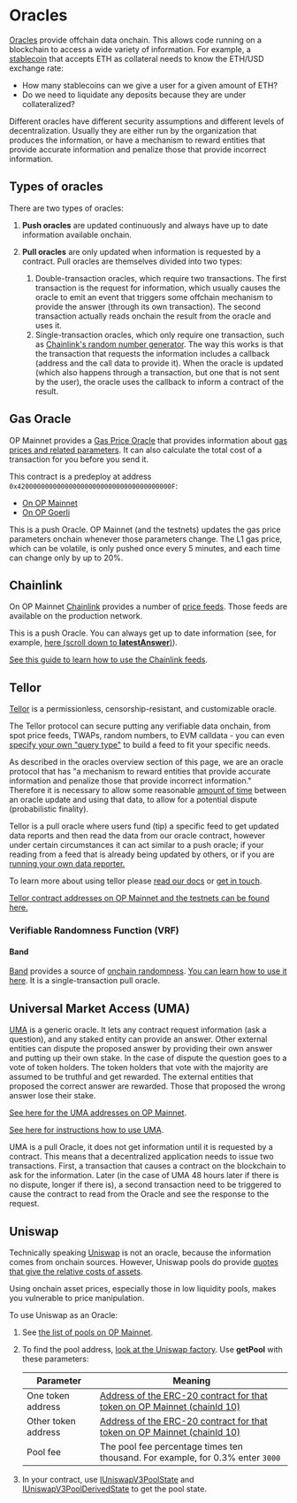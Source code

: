 
# Oracles 


[Oracles](https://ethereum.org/en/developers/docs/oracles/) provide offchain data onchain. 
This allows code running on a blockchain to access a wide variety of information.
For example, a [stablecoin](https://ethereum.org/en/stablecoins/) that accepts ETH as collateral needs to know the ETH/USD exchange rate:

- How many stablecoins can we give a user for a given amount of ETH?
- Do we need to liquidate any deposits because they are under collateralized?

Different oracles have different security assumptions and different levels of decentralization.
Usually they are either run by the organization that produces the information, or have a mechanism to reward entities that provide accurate information and penalize those that provide incorrect information.

## Types of oracles

There are two types of oracles:

1. **Push oracles** are updated continuously and always have up to date information available onchain.

1. **Pull oracles** are only updated when information is requested by a contract.
   Pull oracles are themselves divided into two types:
   1. Double-transaction oracles, which require two transactions. 
      The first transaction is the request for information, which usually causes the oracle to emit an event that triggers some offchain mechanism to provide the answer (through its own transaction).
      The second transaction actually reads onchain the result from the oracle and uses it.
   1. Single-transaction oracles, which only require one transaction, such as [Chainlink's random number generator](https://docs.chain.link/docs/get-a-random-number/#request-random-values).
      The way this works is that the transaction that requests the information includes a callback (address and the call data to provide it). 
      When the oracle is updated (which also happens through a transaction, but one that is not sent by the user), the oracle uses the callback to inform a contract of the result.

## Gas Oracle


OP Mainnet provides a [Gas Price Oracle](https://github.com/ethereum-optimism/optimism/blob/233ede59d16cb01bdd8e7ff662a153a4c3178bdd/packages/contracts/contracts/L2/predeploys/OVM_GasPriceOracle.sol) that provides information about [gas prices and related parameters](/op-stack/transaction-fees/overview).
It can also calculate the total cost of a transaction for you before you send it.

This contract is a predeploy at address `0x420000000000000000000000000000000000000F`:

- [On OP Mainnet](https://explorer.optimism.io/address/0x420000000000000000000000000000000000000F#readContract)
- [On OP Goerli](https://goerli-explorer.optimism.io/address/0x420000000000000000000000000000000000000F)

This is a push Oracle. 
OP Mainnet (and the testnets) updates the gas price parameters onchain whenever those parameters change. 
The L1 gas price, which can be volatile, is only pushed once every 5 minutes, and each time can change only by up to 20%.

## Chainlink

On OP Mainnet [Chainlink](https://chain.link/) provides a number of [price feeds](https://docs.chain.link/docs/optimism-price-feeds/).
Those feeds are available on the production network.

This is a push Oracle. 
You can always get up to date information (see, for example, [here (scroll down to **latestAnswer**)](https://explorer.optimism.io/address/0x13e3Ee699D1909E989722E753853AE30b17e08c5#readContract)).

[See this guide to learn how to use the Chainlink feeds](https://docs.chain.link/docs/get-the-latest-price/).

## Tellor

[Tellor](https://tellor.io/) is a permissionless, censorship-resistant, and customizable oracle.

The Tellor protocol can secure putting any verifiable data onchain, from spot price feeds, TWAPs, random numbers, to EVM calldata - you can even [specify your own "query type"](https://github.com/tellor-io/dataSpecs/issues/new?assignees=&labels=&template=new_query_type.yaml&title=%5BNew+Data+Request+Form%5D%3A+) to build a feed to fit your specific needs.

As described in the oracles overview section of this page, we are an oracle protocol that has "a mechanism to reward entities that provide accurate information and penalize those that provide incorrect information." Therefore it is necessary to allow some reasonable [amount of time](https://docs.tellor.io/tellor/getting-data/solidity-integration#reading-data) between an oracle update and using that data, to allow for a potential dispute (probabilistic finality).

Tellor is a pull oracle where users fund (tip) a specific feed to get updated data reports and then read the data from our oracle contract, however under certain circumstances it can act similar to a push oracle; if your reading from a feed that is already being updated by others, or if you are [running your own data reporter.](https://docs.tellor.io/tellor/reporting-data/introduction)

To learn more about using tellor please [read our docs](https://docs.tellor.io) or [get in touch](https://discord.gg/tellor).

[Tellor contract addresses on OP Mainnet and the testnets can be found here.](https://docs.tellor.io/tellor/the-basics/contracts-reference#optimism)

### Verifiable Randomness Function (VRF)

#### Band
[Band](https://bandprotocol.com/vrf) provides a source of [onchain randomness](https://bandprotocol.com/vrf). 
[You can learn how to use it here](https://docs.bandchain.org/vrf/getting-started.html).
It is a single-transaction pull oracle.



## Universal Market Access (UMA)

[UMA](https://umaproject.org/) is a generic oracle.
It lets any contract request information (ask a question), and any staked entity can provide an answer.
Other external entities can dispute the proposed answer by providing their own answer and putting up their own stake.
In the case of dispute the question goes to a vote of token holders.
The token holders that vote with the majority are assumed to be truthful and get rewarded.
The external entities that proposed the correct answer are rewarded.
Those that proposed the wrong answer lose their stake.

[See here for the UMA addresses on OP Mainnet](https://github.com/UMAprotocol/protocol/blob/master/packages/core/networks/10.json). 

[See here for instructions how to use UMA](https://docs.umaproject.org/build-walkthrough/build-process).

UMA is a pull Oracle, it does not get information until it is requested by a contract. 
This means that a decentralized application needs to issue two transactions.
First, a transaction that causes a contract on the blockchain to ask for the information.
Later (in the case of UMA 48 hours later if there is no dispute, longer if there is), a second transaction need to be triggered to cause the contract to read from the Oracle and see the response to the request.

## Uniswap

Technically speaking [Uniswap](https://uniswap.io/) is not an oracle, because the information comes from onchain sources.
However, Uniswap pools do provide [quotes that give the relative costs of assets](https://docs.uniswap.org/concepts/protocol/oracle).

<Callout type="warning">

Using onchain asset prices, especially those in low liquidity pools, makes you vulnerable to price manipulation. 

</Callout>

To use Uniswap as an Oracle:

1. See [the list of pools on OP Mainnet](https://info.uniswap.org/#/optimism/).
1. To find the pool address, [look at the Uniswap factory](https://explorer.optimism.io/address/0x1f98431c8ad98523631ae4a59f267346ea31f984#readContract).
   Use **getPool** with these parameters:

      | Parameter           | Meaning                             |
      | ------------------- | ----------------------------------- | 
      | One token address   | [Address of the ERC-20 contract for that token on OP Mainnet (chainId 10)](https://static.optimism.io/optimism.tokenlist.json) |
      | Other token address | [Address of the ERC-20 contract for that token on OP Mainnet (chainId 10)](https://static.optimism.io/optimism.tokenlist.json) |      
      | Pool fee            | The pool fee percentage times ten thousand. For example, for 0.3% enter `3000` |

1. In your contract, use [IUniswapV3PoolState](https://github.com/Uniswap/v3-core/blob/main/contracts/interfaces/pool/IUniswapV3PoolState.sol) and [IUniswapV3PoolDerivedState](https://github.com/Uniswap/v3-core/blob/main/contracts/interfaces/pool/IUniswapV3PoolDerivedState.sol) to get the pool state.